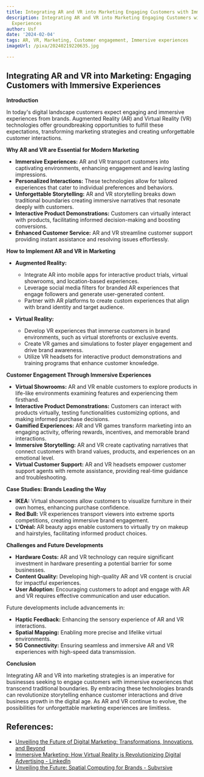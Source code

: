 ```yaml
---
title: Integrating AR and VR into Marketing Engaging Customers with Immersive Experiences
description: Integrating AR and VR into Marketing Engaging Customers with Immersive
  Experiences
author: Usf
date: '2024-02-04'
tags: AR, VR, Marketing, Customer engagement, Immersive experiences
imageUrl: /pixa/20240219220635.jpg

---
```

## **Integrating AR and VR into Marketing: Engaging Customers with  Immersive Experiences**

**Introduction**

In today's digital landscape customers expect engaging and immersive experiences from brands. Augmented Reality (AR) and Virtual Reality (VR) technologies offer groundbreaking opportunities to fulfill  these expectations, transforming marketing strategies and creating unforgettable customer  interactions.

**Why AR and VR are Essential for  Modern Marketing**

* **Immersive Experiences:**  AR and  VR transport customers into captivating environments, enhancing engagement and leaving lasting impressions.
* **Personalized Interactions:** These technologies allow for tailored experiences that cater to  individual preferences and behaviors.
* **Unforgettable Storytelling:** AR and VR storytelling breaks down traditional boundaries creating immersive narratives that resonate deeply with customers.
* **Interactive Product  Demonstrations:** Customers can virtually interact with products, facilitating informed decision-making and boosting conversions.
* **Enhanced Customer Service:** AR and VR  streamline customer support providing instant assistance and resolving  issues effortlessly.

**How to  Implement AR and  VR in Marketing**

* **Augmented Reality:**
     * Integrate AR into mobile apps for interactive product trials,  virtual showrooms, and location-based experiences.
    * Leverage social media filters for branded  AR experiences that  engage followers and generate user-generated content.
    * Partner with  AR platforms to create custom experiences that align with  brand identity and target audience.

* **Virtual Reality:**
     * Develop VR experiences that immerse customers in brand environments, such as virtual storefronts or exclusive events.
     * Create VR games and simulations to foster player engagement and drive  brand awareness.
    * Utilize VR headsets for interactive product demonstrations and training programs  that enhance customer knowledge.

**Customer Engagement Through Immersive Experiences**

* **Virtual Showrooms:** AR and VR  enable customers to explore products in life-like environments examining features and experiencing them firsthand.
* **Interactive Product Demonstrations:** Customers can interact with products virtually, testing functionalities customizing options, and making  informed purchase decisions.
* **Gamified Experiences:** AR and VR games transform marketing into an engaging activity, offering rewards,  incentives, and memorable brand interactions.
* **Immersive Storytelling:** AR and VR create captivating  narratives  that connect customers with brand values, products,  and experiences on an emotional level.
* **Virtual Customer Support:** AR and VR headsets empower customer support agents with remote assistance, providing real-time guidance and troubleshooting.

**Case Studies: Brands Leading the  Way**

* **IKEA:** Virtual  showrooms allow customers to visualize furniture in their own homes,  enhancing purchase  confidence.
* **Red Bull:**  VR experiences transport viewers  into extreme sports competitions, creating  immersive brand engagement.
* **L'Oréal:** AR beauty apps enable customers to virtually try on makeup and  hairstyles, facilitating informed product choices.

**Challenges and Future Developments**

*  **Hardware Costs:** AR and VR technology can require significant investment in hardware presenting a potential  barrier for some businesses.
* **Content Quality:** Developing  high-quality AR and VR content is crucial for impactful experiences.
* **User Adoption:**  Encouraging  customers to adopt  and engage with AR and VR  requires effective communication and user education.

Future developments include advancements in:

* **Haptic Feedback:** Enhancing the sensory  experience of AR and VR interactions.
* **Spatial Mapping:** Enabling more precise and lifelike  virtual environments.
*  **5G Connectivity:** Ensuring seamless and immersive  AR  and VR experiences with high-speed data transmission.

**Conclusion**

Integrating AR and VR into marketing strategies is an imperative  for  businesses seeking to engage customers with immersive experiences that transcend traditional boundaries. By embracing these technologies brands  can revolutionize storytelling enhance customer interactions and drive business growth in the digital  age. As  AR and VR continue  to evolve, the possibilities for unforgettable marketing experiences are  limitless.

## References:
- [Unveiling the Future of Digital Marketing: Transformations, Innovations, and Beyond](https://www.linkedin.com/pulse/unveiling-future-digital-marketing-transformations)
- [Immersive Marketing: How Virtual Reality is Revolutionizing Digital Advertising - LinkedIn](https://www.linkedin.com/pulse/immersive-marketing-how-virtual-reality-digital-arunachalam)
- [Unveiling the Future: Spatial Computing for Brands - Subvrsive](https://subvrsive.com/blog/unveiling-the-future-spatial-computing-for-brands)
